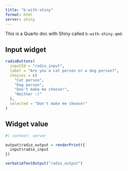 ```yaml
---
title: "b-with-shiny"
format: html
server: shiny
---
```


This is a Quarto doc with Shiny called `b-with-shiny.qmd`.

## Input widget

```r
radioButtons(
  inputId = "radio_input",
  label = "Are you a cat person or a dog person?",
  choices = c(
    "Cat person",
    "Dog person",
    "Don't make me choose!",
    "Neither :("
  ),
  selected = "Don't make me choose!"
)
```

## Widget value

```r
#| context: server

output$radio_output = renderPrint({
  input$radio_input
})
```

```r
verbatimTextOutput("radio_output")
```
